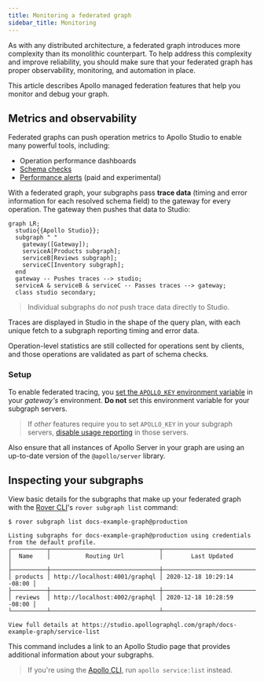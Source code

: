 ```yaml
---
title: Monitoring a federated graph
sidebar_title: Monitoring
---
```


As with any distributed architecture, a federated graph introduces more complexity than its monolithic counterpart. To help address this complexity and improve reliability, you should make sure that your federated graph has proper observability, monitoring, and automation in place.

This article describes Apollo managed federation features that help you monitor and debug your graph.

## Metrics and observability

Federated graphs can push operation metrics to Apollo Studio to enable many powerful tools, including:

* Operation performance dashboards
* [Schema checks](https://www.apollographql.com/docs/studio/schema-checks/)
* [Performance alerts](https://www.apollographql.com/docs/studio/performance-alerts/) (paid and experimental)

With a federated graph, your subgraphs pass **trace data** (timing and error information for each resolved schema field) to the gateway for every operation. The gateway then pushes that data to Studio:

```mermaid
graph LR;
  studio{{Apollo Studio}};
  subgraph " "
    gateway([Gateway]);
    serviceA[Products subgraph];
    serviceB[Reviews subgraph];
    serviceC[Inventory subgraph];
  end
  gateway -- Pushes traces --> studio;
  serviceA & serviceB & serviceC -- Passes traces --> gateway;
  class studio secondary;
```

> Individual subgraphs do _not_ push trace data directly to Studio.

Traces are displayed in Studio in the shape of the query plan, with each unique fetch to a subgraph reporting timing and error data.

Operation-level statistics are still collected for operations sent by clients, and those operations are validated as part of schema checks.

### Setup

To enable federated tracing, you [set the `APOLLO_KEY` environment variable](/apollo-server/monitoring/metrics/#connecting-to-apollo-studio) in your _gateway's_ environment. **Do not** set this environment variable for your subgraph servers.

> If _other_ features require you to set `APOLLO_KEY` in your subgraph servers, [disable usage reporting](/apollo-server/api/plugin/usage-reporting/#disabling-the-plugin) in those servers.

Also ensure that all instances of Apollo Server in your graph are using an up-to-date version of the `@apollo/server` library.

## Inspecting your subgraphs

View basic details for the subgraphs that make up your federated graph with the [Rover CLI](https://www.apollographql.com/docs/rover/)'s `rover subgraph list` command:

```
$ rover subgraph list docs-example-graph@production

Listing subgraphs for docs-example-graph@production using credentials from the default profile.
┌──────────┬───────────────────────────────┬────────────────────────────┐
│  Name    │          Routing Url          │        Last Updated        │
├──────────┼───────────────────────────────┼────────────────────────────┤
│ products │ http://localhost:4001/graphql │ 2020-12-18 10:29:14 -08:00 │
├──────────┼───────────────────────────────┼────────────────────────────┤
│ reviews  │ http://localhost:4002/graphql │ 2020-12-18 10:28:59 -08:00 │
└──────────┴───────────────────────────────┴────────────────────────────┘

View full details at https://studio.apollographql.com/graph/docs-example-graph/service-list
```

This command includes a link to an Apollo Studio page that provides additional information about your subgraphs.

> If you're using the [Apollo CLI](https://www.apollographql.com/docs/devtools/cli/), run `apollo service:list` instead.
